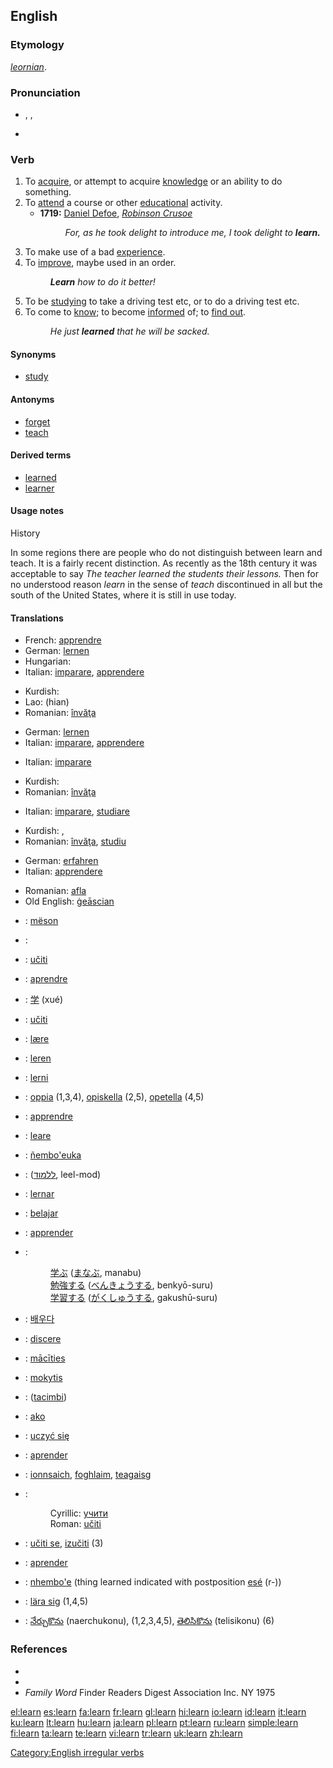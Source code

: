 ==English==

===Etymology===
{{OE.}} ''[[leornian]]''.

===Pronunciation===
* {{enPR|lû(r)n}}, {{IPA|/lɜː(r)n/}}, {{SAMPA|/l3:(r)n/}}
* {{audio|en-us-learn.ogg|Audio (US)}}
*: {{rhymes|ɜː(r)n}}

===Verb===
{{en-verb|learns|learning|'''[[learned]]''' ''or'' '''[[learnt]]'''}}

# To [[acquire]], or attempt to acquire [[knowledge]] or an ability to do something.
# To [[attend]] a course or other [[educational]] activity.
#* '''1719:''' [[w:Daniel Defoe|Daniel Defoe]], ''[[w:Robinson Crusoe|Robinson Crusoe]]''
#*: ''For, as he took delight to introduce me, I took delight to '''learn.'''''
# To make use of a bad [[experience]].
# To [[improve]], maybe used in an order.
#: '''''Learn''' how to do it better!''
# To be [[studying]] to take a driving test etc, or to do a driving test etc.
# To come to [[know]]; to become [[inform]]ed of; to [[find out]].
#: ''He just '''learned''' that he will be sacked.''

====Synonyms====
* [[study]]

====Antonyms====
* [[forget]]
* [[teach]]

====Derived terms====
* [[learned]]
* [[learner]]

====Usage notes====
;History
In some regions there are people who do not distinguish between learn and teach.  It is a fairly recent distinction.  As recently as the 18th century it was acceptable to say ''The teacher learned the students their lessons.''  Then for no understood reason ''learn'' in the sense of ''teach'' discontinued in all but the south of the United States, where it is still in use today.

====Translations====
{{trans-top|to acquire knowledge or ability}}
* French: [[apprendre]]
* German: [[lernen]]
* Hungarian: {{t|hu|tanul}}
* Italian: [[imparare]], [[apprendere]]
{{trans-mid}}
* Kurdish: {{KUchar|[[فێربوون]]}}
* Lao: {{Laoo|[[ຮຽນ]]}} (hian)
* Romanian: [[învăţa]]
{{trans-bottom}}

{{trans-top|to attend educational activity}}
* German: [[lernen]]
* Italian: [[imparare]], [[apprendere]]
{{trans-mid}}
{{trans-bottom}}

{{trans-top|to make use of a bad experience}}
* Italian: [[imparare]]
{{trans-mid}}
* Kurdish: {{KUchar|[[فێر بوون]]}}
* Romanian: [[învăţa]]
{{trans-bottom}}

{{trans-top|to improve}}
{{trans-mid}}
{{trans-bottom}}

{{trans-top|to be studying}}
* Italian: [[imparare]], [[studiare]]
{{trans-mid}}
* Kurdish: {{KUchar|[[خوێندن]]}}, {{KUchar|[[سه‌عی کردن]]}}
* Romanian: [[învăţa]], [[studiu]]
{{trans-bottom}}

{{trans-top|to come to know; to become informed of; to find out}}
* German: [[erfahren]]
* Italian: [[apprendere]]
{{trans-mid}}
* Romanian: [[afla]]
* Old English: [[geascian|ġeāscian]]
{{trans-bottom}}

{{checktrans-top}}
* {{ttbc|Albanian}}: [[mëson]]
* {{ttbc|Arabic}}: {{ARchar|[[يتعلم]]}}
* {{ttbc|Bosnian}}: [[učiti]]
* {{ttbc|Catalan}}: [[aprendre]]
* {{ttbc|Chinese}}: [[学]] (xué)
* {{ttbc|Croatian}}: [[učiti]]
* {{ttbc|Danish}}: [[lære]]
* {{ttbc|Dutch}}: [[leren]]
* {{ttbc|Esperanto}}: [[lerni]]
* {{ttbc|Finnish}}: [[oppia]] (1,3,4), [[opiskella]] (2,5), [[opetella]] (4,5)
* {{ttbc|French}}: [[apprendre]]
* {{ttbc|Frisian}}: [[leare]]
* {{ttbc|Guaraní}}: [[ñembo'euka]]
* {{ttbc|Hebrew}}: ([[ללמוד]], leel-mod)
* {{ttbc|Ido}}: [[lernar]]
* {{ttbc|Indonesian}}: [[ajar|belajar]]
* {{ttbc|Interlingua}}: [[apprender]]
* {{ttbc|Japanese}}:
*: [[学ぶ]] ([[まなぶ]], manabu)
*: [[勉強]]する ([[べんきょう]]する, benkyō-suru)
*: [[学習]]する ([[がくしゅう]]する, gakushū-suru)
{{checktrans-mid}}
* {{ttbc|Korean}}: [[배우다]]
* {{ttbc|Latin}}: [[discere]]
* {{ttbc|Latvian}}: [[mācīties]]
* {{ttbc|Lithuanian}}: [[mokytis]]
* {{ttbc|Manchu}}: ([[tacimbi]])
* {{ttbc|Maori}}: [[ako]]
* {{ttbc|Polish}}: [[uczyć|uczyć się]]
* {{ttbc|Portuguese}}: [[aprender]]
* {{ttbc|Scottish Gaelic}}: [[ionnsaich]], [[foghlaim]], [[teagaisg]]
* {{ttbc|Serbian}}:
*: Cyrillic: [[учити#Serbian|учити]]
*: Roman: [[učiti#Serbian|učiti]]
* {{ttbc|Slovene}}: [[učiti se]], [[izučiti]] (3)
* {{ttbc|Spanish}}: [[aprender]]
* {{ttbc|Tupinambá}}: [[nhembo'e]] (thing learned indicated with postposition [[esé]] (r-))
* {{ttbc|Swedish}}: [[lära sig]] (1,4,5)
* {{ttbc|Telugu}}: [[నేర్చుకొను]] (naerchukonu), (1,2,3,4,5), [[తెలిసికొను]] (telisikonu) (6)
{{checktrans-bottom}}

===References===
* {{R:Century 1911}}
* {{R:Webster 1913}}
* ''Family Word'' Finder Readers Digest Association Inc. NY 1975

[[Category:English irregular verbs]]

[[el:learn]]
[[es:learn]]
[[fa:learn]]
[[fr:learn]]
[[gl:learn]]
[[hi:learn]]
[[io:learn]]
[[id:learn]]
[[it:learn]]
[[ku:learn]]
[[lt:learn]]
[[hu:learn]]
[[ja:learn]]
[[pl:learn]]
[[pt:learn]]
[[ru:learn]]
[[simple:learn]]
[[fi:learn]]
[[ta:learn]]
[[te:learn]]
[[vi:learn]]
[[tr:learn]]
[[uk:learn]]
[[zh:learn]]